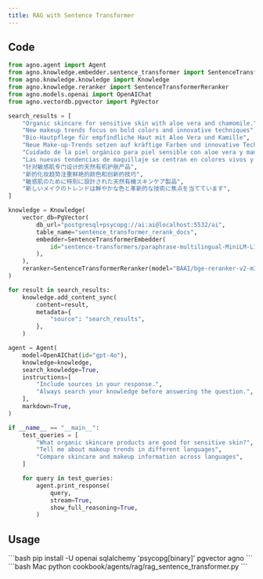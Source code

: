 ```yaml
---
title: RAG with Sentence Transformer
---
```


## Code

```python  
from agno.agent import Agent
from agno.knowledge.embedder.sentence_transformer import SentenceTransformerEmbedder
from agno.knowledge.knowledge import Knowledge
from agno.knowledge.reranker import SentenceTransformerReranker
from agno.models.openai import OpenAIChat
from agno.vectordb.pgvector import PgVector

search_results = [
    "Organic skincare for sensitive skin with aloe vera and chamomile.",
    "New makeup trends focus on bold colors and innovative techniques",
    "Bio-Hautpflege für empfindliche Haut mit Aloe Vera und Kamille",
    "Neue Make-up-Trends setzen auf kräftige Farben und innovative Techniken",
    "Cuidado de la piel orgánico para piel sensible con aloe vera y manzanilla",
    "Las nuevas tendencias de maquillaje se centran en colores vivos y técnicas innovadoras",
    "针对敏感肌专门设计的天然有机护肤产品",
    "新的化妆趋势注重鲜艳的颜色和创新的技巧",
    "敏感肌のために特別に設計された天然有機スキンケア製品",
    "新しいメイクのトレンドは鮮やかな色と革新的な技術に焦点を当てています",
]

knowledge = Knowledge(
    vector_db=PgVector(
        db_url="postgresql+psycopg://ai:ai@localhost:5532/ai",
        table_name="sentence_transformer_rerank_docs",
        embedder=SentenceTransformerEmbedder(
            id="sentence-transformers/paraphrase-multilingual-MiniLM-L12-v2"
        ),
    ),
    reranker=SentenceTransformerReranker(model="BAAI/bge-reranker-v2-m3"),
)

for result in search_results:
    knowledge.add_content_sync(
        content=result,
        metadata={
            "source": "search_results",
        },
    )

agent = Agent(
    model=OpenAIChat(id="gpt-4o"),
    knowledge=knowledge,
    search_knowledge=True,
    instructions=[
        "Include sources in your response.",
        "Always search your knowledge before answering the question.",
    ],
    markdown=True,
)

if __name__ == "__main__":
    test_queries = [
        "What organic skincare products are good for sensitive skin?",
        "Tell me about makeup trends in different languages",
        "Compare skincare and makeup information across languages",
    ]

    for query in test_queries:
        agent.print_response(
            query,
            stream=True,
            show_full_reasoning=True,
        )
```                 

## Usage

<Steps>
  <Snippet file="create-venv-step.mdx" />

  <Step title="Install libraries">
    ```bash
    pip install -U openai sqlalchemy 'psycopg[binary]' pgvector agno
    ```
  </Step>       

  <Step title="Run Agent">
    <CodeGroup>
    ```bash Mac
    python cookbook/agents/rag/rag_sentence_transformer.py
    ```
    </CodeGroup>
  </Step>
</Steps>